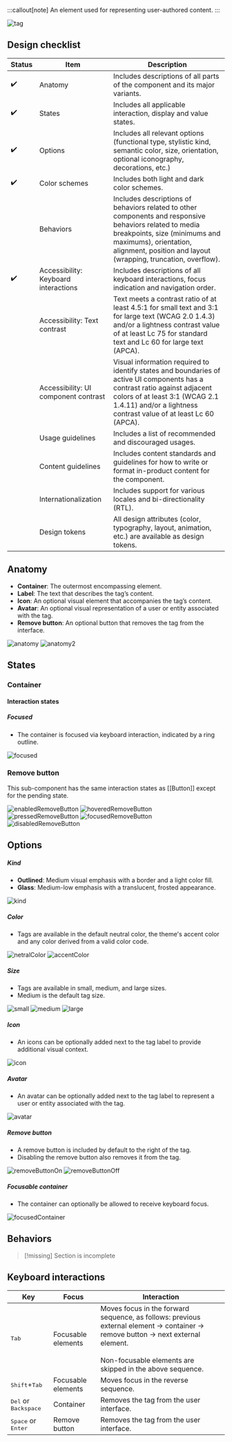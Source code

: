 
:::callout[note]
An element used for representing user-authored content.
:::

<Image src={imageSrc.tag.src} alt='tag' />

## Design checklist

| Status | Item                                 | Description                                                                                                                                                                                                                       |
| ------ | ------------------------------------ | --------------------------------------------------------------------------------------------------------------------------------------------------------------------------------------------------------------------------------- |
| ✔️     | Anatomy                              | Includes descriptions of all parts of the component and its major variants.                                                                                                                                                       |
| ✔️     | States                               | Includes all applicable interaction, display and value states.                                                                                                                                                                    |
| ✔️     | Options                              | Includes all relevant options (functional type, stylistic kind, semantic color, size, orientation, optional iconography, decorations, etc.)                                                                                       |
| ✔️     | Color schemes                        | Includes both light and dark color schemes.                                                                                                                                                                                       |
|        | Behaviors                            | Includes descriptions of behaviors related to other components and responsive behaviors related to media breakpoints, size (minimums and maximums), orientation, alignment, position and layout (wrapping, truncation, overflow). |
| ✔️     | Accessibility: Keyboard interactions | Includes descriptions of all keyboard interactions, focus indication and navigation order.                                                                                                                                        |
|        | Accessibility: Text contrast         | Text meets a contrast ratio of at least 4.5:1 for small text and 3:1 for large text (WCAG 2.0 1.4.3) and/or a lightness contrast value of at least Lc 75 for standard text and Lc 60 for large text (APCA).                       |
|        | Accessibility: UI component contrast | Visual information required to identify states and boundaries of active UI components has a contrast ratio against adjacent colors of at least 3:1 (WCAG 2.1 1.4.11) and/or a lightness contrast value of at least Lc 60 (APCA).  |
|        | Usage guidelines                     | Includes a list of recommended and discouraged usages.                                                                                                                                                                            |
|        | Content guidelines                   | Includes content standards and guidelines for how to write or format in-product content for the component.                                                                                                                        |
|        | Internationalization                 | Includes support for various locales and bi-directionality (RTL).                                                                                                                                                                 |
|        | Design tokens                        | All design attributes (color, typography, layout, animation, etc.) are available as design tokens.                                                                                                                                |

## Anatomy

- **Container**: The outermost encompassing element.
- **Label**: The text that describes the tag’s content.
- **Icon**: An optional visual element that accompanies the tag’s content.
- **Avatar**: An optional visual representation of a user or entity associated with the tag.
- **Remove button**: An optional button that removes the tag from the interface.

<Image src={imageSrc.anatomy.src} alt='anatomy' />
<Image src={imageSrc.anatomy2.src} alt='anatomy2' />


## States

### Container

#### Interaction states

##### Focused

- The container is focused via keyboard interaction, indicated by a ring outline.

<Image src={imageSrc.focused.src} alt='focused' />

### Remove button

This sub-component has the same interaction states as [[Button]] except for the pending state.

<Image src={imageSrc.enabledRemoveButton.src} alt='enabledRemoveButton' />
<Image src={imageSrc.hoveredRemoveButton.src} alt='hoveredRemoveButton' />
<Image src={imageSrc.pressedRemoveButton.src} alt='pressedRemoveButton' />
<Image src={imageSrc.focusedRemoveButton.src} alt='focusedRemoveButton' />
<Image src={imageSrc.disabledRemoveButton.src} alt='disabledRemoveButton' />


## Options

##### Kind

- **Outlined**: Medium visual emphasis with a border and a light color fill.
- **Glass**: Medium-low emphasis with a translucent, frosted appearance.

<Image src={imageSrc.kind.src} alt='kind' />

##### Color

- Tags are available in the default neutral color, the theme's accent color and any color derived from a valid color code.

<Image src={imageSrc.netralColor.src} alt='netralColor' />
<Image src={imageSrc.accentColor.src} alt='accentColor' />

##### Size

- Tags are available in small, medium, and large sizes.
- Medium is the default tag size.

<Image src={imageSrc.small.src} alt='small' />
<Image src={imageSrc.medium.src} alt='medium' />
<Image src={imageSrc.large.src} alt='large' />

##### Icon

- An icons can be optionally added next to the tag label to provide additional visual context.

<Image src={imageSrc.icon.src} alt='icon' />

##### Avatar

- An avatar can be optionally added next to the tag label to represent a user or entity associated with the tag.

<Image src={imageSrc.avatar.src} alt='avatar' />

##### Remove button

- A remove button is included by default to the right of the tag.
- Disabling the remove button also removes it from the tag.

<Image src={imageSrc.removeButtonOn.src} alt='removeButtonOn' />
<Image src={imageSrc.removeButtonOff.src} alt='removeButtonOff' />

##### Focusable container

- The container can optionally be allowed to receive keyboard focus.

<Image src={imageSrc.focusedContainer.src} alt='focusedContainer' />

## Behaviors

> [!missing] Section is incomplete

## Keyboard interactions

| Key                                    | Focus              | Interaction                                                                                                                                                                                      |
| -------------------------------------- | ------------------ | ------------------------------------------------------------------------------------------------------------------------------------------------------------------------------------------------ |
| <kbd>Tab</kbd>                         | Focusable elements | Moves focus in the forward sequence, as follows: previous external element → container → remove button → next external element.<br></br>Non-focusable elements are skipped in the above sequence.|
| <kbd>Shift</kbd>+<kbd>Tab</kbd>        | Focusable elements | Moves focus in the reverse sequence.                                                                                                                                                             |
| <kbd>Del</kbd> or <kbd>Backspace</kbd> | Container          | Removes the tag from the user interface.                                                                                                                                                         |
| <kbd>Space</kbd> or <kbd>Enter</kbd>   | Remove button      | Removes the tag from the user interface.                                                                                                                                                         |